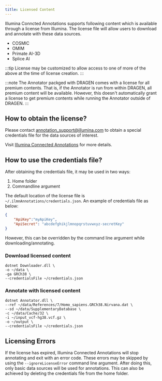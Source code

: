 ```yaml
---
title: Licensed Content
---
```



Illumina Conncted Annotations supports following content which is available through a license from Illumina.
The license file will allow users to download and annotate with these data sources.
* COSMIC
* OMIM
* Primate AI-3D
* Splice AI

:::tip
License may be customized to allow access to one of more of the above at the time of license creation.
:::

:::note
The Annotator packged with DRAGEN comes with a license for all premium contents. 
That is, if the Annotator is run from within DRAGEN, all premium content will be available. 
However, this doesn't automatically grant a license to get premium contents while running the Annotator outside of DRAGEN.
:::

## How to obtain the license?
Please contact annotation_support@illumina.com to obtain a special credentials file for the data sources of interest.

Visit [Illumina Connected Annotations](https://developer.illumina.com/illumina-connected-annotations) for more details.

## How to use the credentials file?
After obtaining the credentials file, it may be used in two ways:
1. Home folder
2. Commandline argument

The default location of the license file is `~/.ilmnAnnotations/credentials.json`. An example of credentials file as below:
```json
{
	"ApiKey":"myApiKey",
	"ApiSecret": "abcdefghikjlmnopqrstuvwxyz-secretKey"
}
```
However, this can be overridden by the command line argument while downloading/annotating.

### Download licensed content
```shell
dotnet Downloader.dll \
-o ~/data \
-ga GRCh38 \
--credentialsFile ~/credentials.json
```


### Annotate with licensed content
```shell
dotnet Annotator.dll \
--ref ~/data/References/7/Homo_sapiens.GRCh38.Nirvana.dat \
--sd ~/data/SupplementaryDatabase \
-c ~/data/Cache/32 \
-i ~/input_vcf-hg38.vcf.gz \
-o ~/output \
--credentialsFile ~/credentials.json
```


## Licensing Errors
If the license has expired, Illumina Connected Annotations will stop annotating and exit with an error code.
These errors may be skipped by using the `--ignoreLicenseError` command line argument.
After doing this, only basic data sources will be used for annotations.
This can also be achieved by deleting the credentials file from the home folder.
